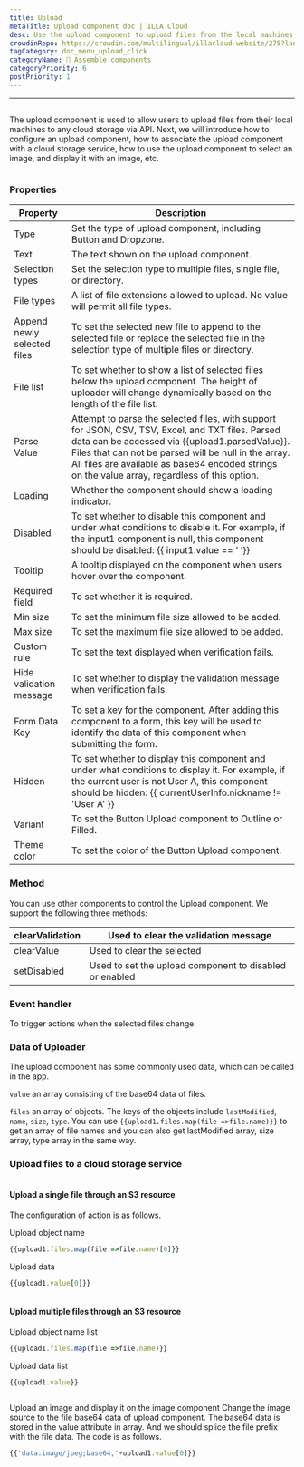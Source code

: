 ```yaml
---
title: Upload
metaTitle: Upload component doc | ILLA Cloud
desc: Use the upload component to upload files from the local machines to any cloud storage
crowdinRepo: https://crowdin.com/multilingual/illacloud-website/275?languages=en&filter=basic&value=0
tagCategory: doc_menu_upload_click
categoryName: 🧬 Assemble components
categoryPriority: 6
postPriority: 1
---
```

---

## <h2 hidden>Upload</h2>

The upload component is used to allow users to upload files from their local machines to any cloud storage via API. Next, we will introduce how to configure an upload component, how to associate the upload component with a cloud storage service, how to use the upload component to select an image, and display it with an image, etc.

<img src='https://cdn.illacloud.com/official-website/img/docs/upload1.png' alt="" />

### Properties

| Property | Description |
| --- | --- |
| Type | Set the type of upload component, including Button and Dropzone.  |
| Text | The text shown on the upload component. |
| Selection types | Set the selection type to multiple files, single file, or directory. |
| File types | A list of file extensions allowed to upload. No value will permit all file types. |
| Append newly selected files | To set the selected new file to append to the selected file or replace the selected file in the selection type of multiple files or directory. |
| File list | To set whether to show a list of selected files below the upload component. The height of uploader will change dynamically based on the length of the file list. |
| Parse Value | Attempt to parse the selected files, with support for JSON, CSV, TSV, Excel, and TXT files. Parsed data can be accessed via {{upload1.parsedValue}}. Files that can not be parsed will be null in the array. All files are available as base64 encoded strings on the value array, regardless of this option. |
| Loading | Whether the component should show a loading indicator. |
| Disabled | To set whether to disable this component and under what conditions to disable it. For example, if the input1 component is null, this component should be disabled: {{ input1.value == ‘ ’}} |
| Tooltip | A tooltip displayed on the component when users hover over the component. |
| Required field | To set whether it is required. |
| Min size | To set the minimum file size allowed to be added. |
| Max size | To set the maximum file size allowed to be added. |
| Custom rule | To set the text displayed when verification fails. |
| Hide validation message | To set whether to display the validation message when verification fails. |
| Form Data Key | To set a key for the component. After adding this component to a form, this key will be used to identify the data of this component when submitting the form. |
| Hidden | To set whether to display this component and under what conditions to display it. For example, if the current user is not User A, this component should be hidden: {{ currentUserInfo.nickname != 'User A' }} |
| Variant | To set the Button Upload component to Outline or Filled. |
| Theme color | To set the color of the Button Upload component. |

### Method

You can use other components to control the Upload component. We support the following three methods:

| clearValidation | Used to clear the validation message |
| --- | --- |
| clearValue | Used to clear the selected  |
| setDisabled | Used to set the upload component to disabled or enabled |

### Event handler

To trigger actions when the selected files change

### Data of Uploader

The upload component has some commonly used data, which can be called in the app.

`value` an array consisting of the base64 data of files. 

`files` an array of objects. The keys of the objects include `lastModified`, `name`, `size`, `type`. You can use  `{{upload1.files.map(file =>file.name)}}` to get an array of file names and you can also get lastModified array, size array, type array in the same way. 

### Upload files to a cloud storage service

<img src='https://cdn.illacloud.com/official-website/img/docs/upload2.gif' alt="" />

#### Upload a single file through an S3 resource

The configuration of action is as follows. 

Upload object name

```jsx
{{upload1.files.map(file =>file.name)[0]}}
```

Upload data

```jsx
{{upload1.value[0]}}
```

<img src='https://cdn.illacloud.com/official-website/img/docs/upload3.png' alt="" />

#### Upload multiple files through an S3 resource

Upload object name list

```jsx
{{upload1.files.map(file =>file.name)}}
```

Upload data list

```jsx
{{upload1.value}}
```

<img src='https://cdn.illacloud.com/official-website/img/docs/upload4.png' alt="" />

Upload an image and display it on the image component
Change the image source to the file base64 data of upload component. The base64 data is stored in the value attribute in array. And we should splice the file prefix with the file data. The code is as follows. 

```jsx
{{'data:image/jpeg;base64,'+upload1.value[0]}}
```

<img src='https://cdn.illacloud.com/official-website/img/docs/upload5.gif' alt="" />
